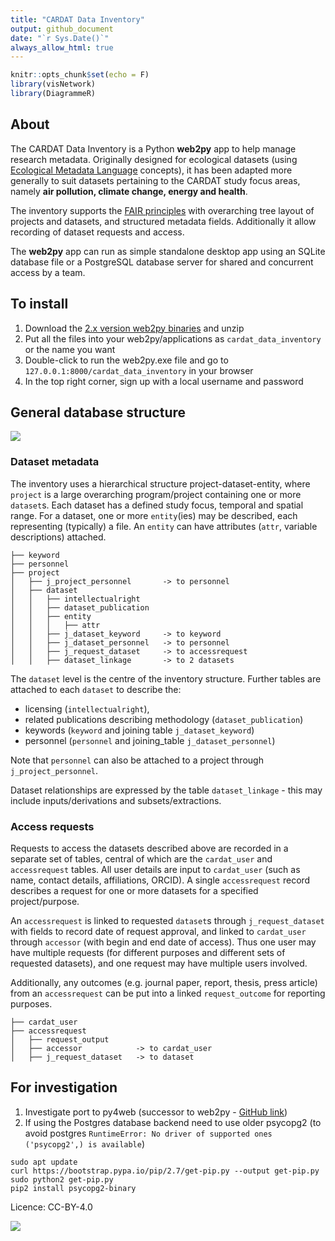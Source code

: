 ```yaml
---
title: "CARDAT Data Inventory"
output: github_document
date: "`r Sys.Date()`"
always_allow_html: true
---
```


```r
knitr::opts_chunk$set(echo = F)
library(visNetwork)
library(DiagrammeR)
```

## About

The CARDAT Data Inventory is a Python **web2py** app to help manage research metadata. Originally designed for ecological datasets (using [Ecological Metadata Language](https://eml.ecoinformatics.org/) concepts), it has been adapted more generally to suit datasets pertaining to the CARDAT study focus areas, namely **air pollution, climate change, energy and health**.

The inventory supports the [FAIR principles](https://doi.org/10.1038/sdata.2016.18) with overarching tree layout of projects and datasets, and structured metadata fields. Additionally it allow recording of dataset requests and access.

The **web2py** app can run as simple standalone desktop app using an SQLite database file or a PostgreSQL database server for shared and concurrent access by a team.

## To install

1.  Download the [2.x version web2py binaries](http://www.web2py.com/init/default/download) and unzip
2.  Put all the files into your web2py/applications as `cardat_data_inventory` or the name you want
3.  Double-click to run the web2py.exe file and go to `127.0.0.1:8000/cardat_data_inventory` in your browser
4.  In the top right corner, sign up with a local username and password

## General database structure

![](static/images/CARDAT_tbl_relation.png)

### Dataset metadata

The inventory uses a hierarchical structure project-dataset-entity, where `project` is a large overarching program/project containing one or more `dataset`s. Each dataset has a defined study focus, temporal and spatial range. For a dataset, one or more `entity`(ies) may be described, each representing (typically) a file. An `entity` can have attributes (`attr`, variable descriptions) attached.

```
├── keyword
├── personnel
├── project
│   ├── j_project_personnel       -> to personnel
│   ├── dataset
│   │   ├── intellectualright
│   │   ├── dataset_publication
│   │   ├── entity
│   │   │   ├── attr
│   │   ├── j_dataset_keyword     -> to keyword
│   │   ├── j_dataset_personnel   -> to personnel
│   │   ├── j_request_dataset     -> to accessrequest
│   │   ├── dataset_linkage       -> to 2 datasets
```

The `dataset` level is the centre of the inventory structure. Further tables are attached to each `dataset` to describe the:

  - licensing (`intellectualright`), 
  - related publications describing methodology (`dataset_publication`)
  - keywords (`keyword` and joining table `j_dataset_keyword`)
  - personnel (`personnel` and joining_table `j_dataset_personnel`)

Note that `personnel` can also be attached to a project through `j_project_personnel`.

Dataset relationships are expressed by the table `dataset_linkage` - this may include inputs/derivations and subsets/extractions.

### Access requests

Requests to access the datasets described above are recorded in a separate set of tables, central of which are the `cardat_user` and `accessrequest` tables. All user details are input to `cardat_user` (such as name, contact details, affiliations, ORCID). A single `accessrequest` record describes a request for one or more datasets for a specified project/purpose.

An `accessrequest` is linked to requested `dataset`s through `j_request_dataset` with fields to record date of request approval, and linked to `cardat_user` through `accessor` (with begin and end date of access). Thus one user may have multiple requests (for different purposes and different sets of requested datasets), and one request may have multiple users involved.

Additionally, any outcomes (e.g. journal paper, report, thesis, press article) from an `accessrequest` can be put into a linked `request_outcome` for reporting purposes.

```
├── cardat_user
├── accessrequest
│   ├── request_output
│   ├── accessor            -> to cardat_user
│   ├── j_request_dataset   -> to dataset
```


## For investigation

1.  Investigate port to py4web (successor to web2py - [GitHub link](https://github.com/web2py/py4web))
2.  If using the Postgres database backend need to use older psycopg2 (to avoid postgres `RuntimeError: No driver of supported ones ('psycopg2',) is available`)

```         
sudo apt update
curl https://bootstrap.pypa.io/pip/2.7/get-pip.py --output get-pip.py
sudo python2 get-pip.py
pip2 install psycopg2-binary
```

Licence: CC-BY-4.0

![](cc-by-4_0.png)
